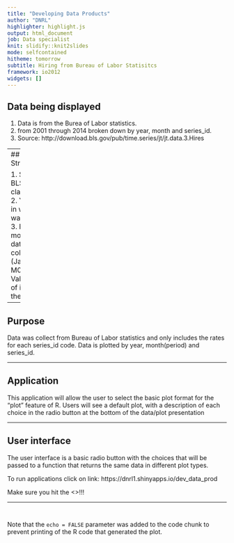 ```yaml
---
title: "Developing Data Products"
author: "DNRL"
highlighter: highlight.js
output: html_document
job: Data specialist
knit: slidify::knit2slides
mode: selfcontained
hitheme: tomorrow
subtitle: Hiring from Bureau of Labor Statisitcs
framework: io2012
widgets: []
---
```


## Data being displayed

1. Data is from the Burea of Labor statistics.
2. from 2001 through 2014 broken down by year, month and series_id.
3. Source: http://download.bls.gov/pub/time.series/jt/jt.data.3.Hires


---
## DATA Structure

1. Serial_id  = BLS job classifications.
2. Year       = year in which data was collected
3. Period     = month which data was collected (January = M01...)
4. Value      = Rate of increase for the month.

--- 

## Purpose

Data was collect from  Bureau of Labor statistics and only includes the rates for each series_id code.
Data is plotted by  year, month(period) and series_id.

--- 

## Application

This application will allow the user to select the basic plot format for the "plot" feature of R.  Users will see a default plot, with a description of each choice in the radio button at the bottom of the data/plot presentation

---

## User interface

The user interface is a basic radio button with the choices that will be passed to a function that returns the same data in different plot types.

To run applications click on link: https://dnrl1.shinyapps.io/dev_data_prod

Make sure you hit the <<SUBMIT BUTTON>>!!!

--- 
```r

```

```r

```

Note that the `echo = FALSE` parameter was added to the code chunk to prevent printing of the R code that generated the plot.

